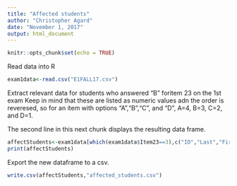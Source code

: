 ```yaml
---
title: "Affected students"
author: "Christopher Agard"
date: "November 1, 2017"
output: html_document
---
```


```r
knitr::opts_chunk$set(echo = TRUE)
```

Read data into R
```r
exam1data<-read.csv("E1FALL17.csv")
```

Extract relevant data for students who answered "B" foritem 23 on the 1st exam
Keep in mind that these are listed as numeric values adn the order is reveresed, so for an item with options "A","B","C", and "D", A=4, B=3, C=2, and D=1.

The second line in this next chunk displays the resulting data frame.
```r
affectStudents<-exam1data[which(exam1data$Item23==3),c("ID","Last","First","Middle","Score")]
print(affectStudents)
```

Export the new dataframe to a csv.
```r
write.csv(affectStudents,"affected_students.csv")
```